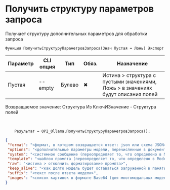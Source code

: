 ﻿---
sidebar_position: 5
---


# Получить структуру параметров запроса
 Получает структуру дополнительных параметров для обработки запроса



`Функция ПолучитьСтруктуруПараметровЗапроса(Знач Пустая = Ложь) Экспорт`

  | Параметр | CLI опция | Тип | Обяз. | Назначение |
  |-|-|-|-|-|
  | Пустая | --empty | Булево | &#x2716; | Истина > структура с пустыми значениями, Ложь > в значениях будут описания полей |

  
  Возвращаемое значение:   Структура Из КлючИЗначение - Структура полей

<br/>




```bsl title="Пример использования для 1С:Предприятие/OneScript"
    Результат = OPI_Ollama.ПолучитьСтруктуруПараметровЗапроса();
```
    



```json title="Результат"
{
 "format": "<формат, в котором возвращается ответ: json или схема JSON>",
 "options": "<дополнительные параметры модели, перечисленные в документации к Modelfile>",
 "system": "<системное сообщение (переопределяет то, что определено в Modelfile)>",
 "template": "<шаблон промпта (переопределяет то, что определено в Modelfile)>",
 "raw": "<истина > откюлчить форматирование промпта>",
 "keep_alive": "<как долго модель будет оставаться загруженной в память после запроса>",
 "suffix": "<текст после ответа модели>",
 "images": "<список картинок в формате Base64 (для многомодальных моделей, вроде llava)>"
}
```
